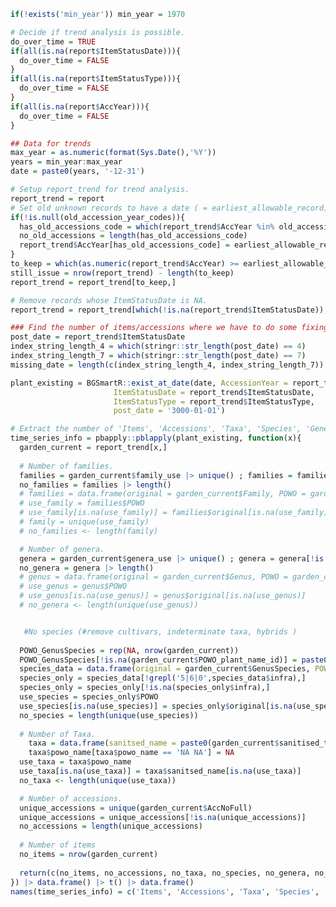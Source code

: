 <!-- Prepare `report_trend`, to be used whenever using trend data. Uses the restructured data `report` to create `report_trend.`
-->
```r
if(!exists('min_year')) min_year = 1970

# Decide if trend analysis is possible.
do_over_time = TRUE
if(all(is.na(report$ItemStatusDate))){
  do_over_time = FALSE
}
if(all(is.na(report$ItemStatusType))){
  do_over_time = FALSE
}
if(all(is.na(report$AccYear))){
  do_over_time = FALSE
}

## Data for trends
max_year = as.numeric(format(Sys.Date(),'%Y'))
years = min_year:max_year
date = paste0(years, '-12-31')

# Setup report_trend for trend analysis.
report_trend = report
# Set old unknown records to have a date ( = earliest_allowable_record) and remove all records prior to this time.
if(!is.null(old_accession_year_codes)){
  has_old_accessions_code = which(report_trend$AccYear %in% old_accession_year_codes)
  no_old_accessions = length(has_old_accessions_code)
  report_trend$AccYear[has_old_accessions_code] = earliest_allowable_record
}
to_keep = which(as.numeric(report_trend$AccYear) >= earliest_allowable_record  & as.numeric(report_trend$AccYear) <= max_year)
still_issue = nrow(report_trend) - length(to_keep)
report_trend = report_trend[to_keep,]

# Remove records whose ItemStatusDate is NA. 
report_trend = report_trend[which(!is.na(report_trend$ItemStatusDate)),]

### Find the number of items/accessions where we have to do some fixing to the most recent status update.
post_date = report_trend$ItemStatusDate
index_string_length_4 = which(stringr::str_length(post_date) == 4)
index_string_length_7 = which(stringr::str_length(post_date) == 7)
missing_date = length(c(index_string_length_4, index_string_length_7))

plant_existing = BGSmartR::exist_at_date(date, AccessionYear = report_trend$AccYear,
                       ItemStatusDate = report_trend$ItemStatusDate,
                       ItemStatusType = report_trend$ItemStatusType,
                       post_date = '3000-01-01')

# Extract the number of 'Items', 'Accessions', 'Taxa', 'Species', 'Genera', 'Families' in the LC each year.
time_series_info = pbapply::pblapply(plant_existing, function(x){
  garden_current = report_trend[x,]
  
  # Number of families.
  families = garden_current$family_use |> unique() ; families = families[!is.na(families)]
  no_families = families |> length()
  # families = data.frame(original = garden_current$Family, POWO = garden_current$POWO_family)
  # use_family = families$POWO
  # use_family[is.na(use_family)] = families$original[is.na(use_family)]
  # family = unique(use_family)
  # no_families <- length(family)

  # Number of genera.
  genera = garden_current$genera_use |> unique() ; genera = genera[!is.na(genera)]
  no_genera = genera |> length()
  # genus = data.frame(original = garden_current$Genus, POWO = garden_current$POWO_genus)
  # use_genus = genus$POWO
  # use_genus[is.na(use_genus)] = genus$original[is.na(use_genus)]
  # no_genera <- length(unique(use_genus))


   #No species (#remove cultivars, indeterminate taxa, hybrids )
   
  POWO_GenusSpecies = rep(NA, nrow(garden_current))
  POWO_GenusSpecies[!is.na(garden_current$POWO_plant_name_id)] = paste0(garden_current$POWO_genus[!is.na(garden_current$POWO_plant_name_id)], ' ', garden_current$POWO_species[!is.na(garden_current$POWO_plant_name_id)])
  species_data = data.frame(original = garden_current$GenusSpecies, POWO = POWO_GenusSpecies, infra = garden_current$taxon_type)
  species_only = species_data[!grepl('5|6|0',species_data$infra),]
  species_only = species_only[!is.na(species_only$infra),]
  use_species = species_only$POWO
  use_species[is.na(use_species)] = species_only$original[is.na(use_species)]
  no_species = length(unique(use_species))
  
  # Number of Taxa.
    taxa = data.frame(sanitsed_name = paste0(garden_current$sanitised_taxon, ' ', garden_current$extracted_author), powo_name = paste0(garden_current$POWO_taxon_name, ' ', garden_current$POWO_taxon_authors))
    taxa$powo_name[taxa$powo_name == 'NA NA'] = NA
  use_taxa = taxa$powo_name
  use_taxa[is.na(use_taxa)] = taxa$sanitsed_name[is.na(use_taxa)]
  no_taxa <- length(unique(use_taxa))

  # Number of accessions.
  unique_accessions = unique(garden_current$AccNoFull)
  unique_accessions = unique_accessions[!is.na(unique_accessions)]
  no_accessions = length(unique_accessions)
  
  # Number of items
  no_items = nrow(garden_current)
  
  return(c(no_items, no_accessions, no_taxa, no_species, no_genera, no_families))
}) |> data.frame() |> t() |> data.frame()
names(time_series_info) = c('Items', 'Accessions', 'Taxa', 'Species', 'Genera', 'Families')
```
